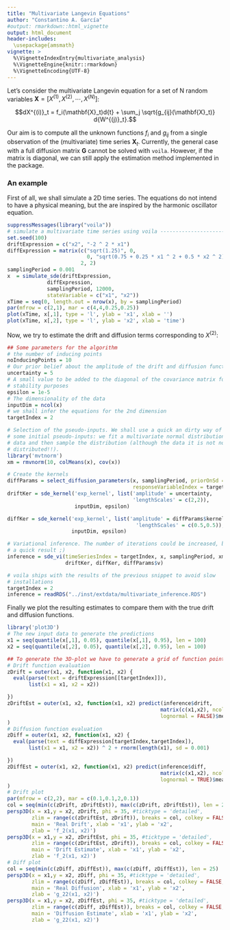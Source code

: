 ```yaml
---
title: "Multivariate Langevin Equations"
author: "Constantino A. García"
#output: rmarkdown::html_vignette
output: html_document
header-includes: 
  \usepackage{amsmath}
vignette: >
  %\VignetteIndexEntry{multivariate_analysis}
  %\VignetteEngine{knitr::rmarkdown}
  %\VignetteEncoding{UTF-8}
---
```


Let's consider the multivariate Langevin equation for a set of N random variables
$\mathbf{X} = [X^{(1)}, X^{(2)}, \cdots, X^{(N)}]$:

$$dX^{(i)}_t = f_i(\mathbf{X}_t)d{t}  + \sum_j \sqrt{g_{ij}(\mathbf{X}_t)} d{W^{(j)}_t}.$$ 

Our aim is to compute all the unknown functions $f_i$ and $g_{ij}$ from a single
observation of the (multivariate) time series $\mathbf{X}_t$. Currently, the general case with a full diffusion matrix $\mathbf{G}$ cannot be solved with `voila`.
However,  if the matrix is diagonal, we can still apply the estimation method 
implemented in the package.

### An example
First of all, we shall simulate a 2D time series. The equations do not intend 
to have a physical meaning, but the are inspired by the harmonic oscillator 
equation.

```r
suppressMessages(library("voila"))
# simulate a multivariate time series using voila ---------------------
set.seed(100)
driftExpression = c("x2", "-2 ^ 2 * x1")
diffExpression = matrix(c("sqrt(1.25)", 0,
                          0, "sqrt(0.75 + 0.25 * x1 ^ 2 + 0.5 * x2 ^ 2)"),
                        2, 2)
samplingPeriod = 0.001
x  = simulate_sde(driftExpression,
             diffExpression,
             samplingPeriod, 12000,
             stateVariable = c("x1", "x2"))
xTime = seq(0, length.out = nrow(x), by = samplingPeriod)
par(mfrow = c(2,1), mar = c(4,4,0.25,0.25))
plot(xTime, x[,1], type = 'l', ylab = 'x1', xlab = '')
plot(xTime, x[,2], type = 'l', ylab = 'x2', xlab = 'time')
```

Now, we try to estimate the drift and diffusion terms corresponding to
$X^{(2)}$:

```r
## Some parameters for the algorithm
# the number of inducing points
noInducingPoints = 10 
# Our prior belief about the amplitude of the drift and diffusion functions
uncertainty = 5 
# A small value to be added to the diagonal of the covariance matrix for
# stability purposes
epsilon = 1e-5
# The dimensionality of the data
inputDim = ncol(x)
# we shall infer the equations for the 2nd dimension
targetIndex = 2

# Selection of the pseudo-inputs. We shall use a quick an dirty way of getting
# some initial pseudo-inputs: we fit a multivariate normal distribution to the
# data and then sample the distribution (although the data it is not normally 
# distributed!!).
library('mvtnorm')
xm = rmvnorm(10, colMeans(x), cov(x))

# Create the kernels
diffParams = select_diffusion_parameters(x, samplingPeriod, priorOnSd = uncertainty,
                                         responseVariableIndex = targetIndex)
driftKer = sde_kernel('exp_kernel', list('amplitude' = uncertainty,
                                         'lengthScales' = c(2,2)),
                      inputDim, epsilon)

diffKer = sde_kernel('exp_kernel', list('amplitude' = diffParams$kernelAmplitude,
                                          'lengthScales' = c(0.5,0.5)),
                     inputDim, epsilon)

# Variational inference. The number of iterations could be increased, but we want
# a quick result ;) 
inference = sde_vi(timeSeriesIndex = targetIndex, x, samplingPeriod, xm,
                   driftKer, diffKer, diffParams$v)
```

```r
# voila ships with the results of the previous snippet to avoid slow
# installations
targetIndex = 2
inference = readRDS("../inst/extdata/multivariate_inference.RDS")
```


Finally we plot the resulting estimates to compare them with the true
drift and diffusion functions. 

```r
library('plot3D')
# The new input data to generate the predictions
x1 = seq(quantile(x[,1], 0.05), quantile(x[,1], 0.95), len = 100)
x2 = seq(quantile(x[,2], 0.05), quantile(x[,2], 0.95), len = 100)

## To generate the 3D-plot we have to generate a grid of function points
# Drift function evaluation
zDrift = outer(x1, x2, function(x1, x2) {
  eval(parse(text = driftExpression[[targetIndex]]),
       list(x1 = x1, x2 = x2))

})
zDriftEst = outer(x1, x2, function(x1, x2) predict(inference$drift,
                                                  matrix(c(x1,x2), ncol = 2),
                                                  lognormal = FALSE)$mean
)
# Diffusion function evaluation
zDiff = outer(x1, x2, function(x1, x2) {
  eval(parse(text = diffExpression[targetIndex,targetIndex]),
       list(x1 = x1, x2 = x2)) ^ 2 + rnorm(length(x1), sd = 0.001)

})
zDiffEst = outer(x1, x2, function(x1, x2) predict(inference$diff,
                                                  matrix(c(x1,x2), ncol = 2),
                                                  lognormal = TRUE)$mean
)
# Drift plot
par(mfrow = c(2,2), mar = c(0.1,0.1,2,0.1))
col = seq(min(c(zDrift, zDriftEst)), max(c(zDrift, zDriftEst)), len = 25)
persp3D(x = x1,y = x2, zDrift, phi = 35, #ticktype = 'detailed',
        zlim = range(c(zDriftEst, zDrift)), breaks = col, colkey = FALSE,
        main = 'Real Drift', xlab = 'x1', ylab = 'x2',
        zlab = 'f_2(x1, x2)')
persp3D(x = x1,y = x2, zDriftEst, phi = 35, #ticktype = 'detailed',
        zlim = range(c(zDriftEst, zDrift)), breaks = col, colkey = FALSE,
        main = 'Drift Estimate', xlab = 'x1', ylab = 'x2',
        zlab = 'f_2(x1, x2)')
# Diff plot
col = seq(min(c(zDiff, zDiffEst)), max(c(zDiff, zDiffEst)), len = 25)
persp3D(x = x1,y = x2, zDiff, phi = 35, #ticktype = 'detailed',
        zlim = range(c(zDiff, zDiffEst)), breaks = col, colkey = FALSE,
        main = 'Real Diffusion', xlab = 'x1', ylab = 'x2',
        zlab = 'g_22(x1, x2)')
persp3D(x = x1,y = x2, zDiffEst, phi = 35, #ticktype = 'detailed',
        zlim = range(c(zDiff, zDiffEst)), breaks = col, colkey = FALSE,
        main = 'Diffusion Estimate', xlab = 'x1', ylab = 'x2', 
        zlab = 'g_22(x1, x2)')
```
